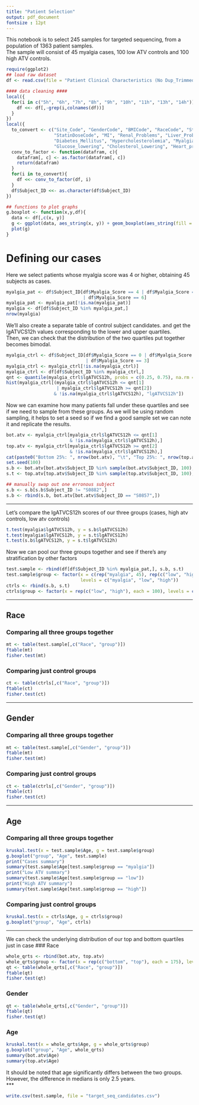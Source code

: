 ```yaml
---
title: "Patient Selection"
output: pdf_document
fontsize : 12pt
---
```

This notebook is to select 245 samples for targeted sequencing, from a population of 1363 patient samples.  
The sample will consist of 45 myalgia cases, 100 low ATV controls and 100 high ATV controls.  
```r
require(ggplot2)
## load raw dataset
df <- read.csv(file = "Patient Clinical Characteristics (No Dup_Trimmed Genetics).csv")

#### data cleaning ####
local({
  for(i in c("5h", "6h", "7h", "8h", "9h", "10h", "11h", "13h", "14h")){
    df <<- df[,-grep(i,colnames(df))]
  }
})
local({
  to_convert <- c("Site_Code", "GenderCode", "BMICode", "RaceCode", "StatinCode", 
                  "StatinDoseCode", "MI", "Renal_Problems", "Liver_Problems", "Hypertension", 
                  "Diabetes_Mellitus", "Hypercholesterolemia", "Myalgia", "Myalgia_Score", "Blood_Thinner",
                  "Glucose_lowering", "Cholesterol_Lowering", "Heart_protective", "BP_lowering")
  conv_to_factor <- function(datafram, c){
    datafram[, c] <- as.factor(datafram[, c])
    return(datafram)
  }
  for(i in to_convert){
    df <<- conv_to_factor(df, i)
  }
  df$Subject_ID <<- as.character(df$Subject_ID)
})

## functions to plot graphs
g.boxplot <- function(x,y,df){
  data <- df[,c(x, y)]
  g <- ggplot(data, aes_string(x, y)) + geom_boxplot(aes_string(fill = x))
  plot(g)
}
```
# Defining our cases
Here we select patients whose myalgia score was 4 or higher, obtaining 45 subjects as cases.
```r
myalgia_pat <- df$Subject_ID[df$Myalgia_Score == 4 | df$Myalgia_Score == 5
                             | df$Myalgia_Score == 6]
myalgia_pat <- myalgia_pat[!is.na(myalgia_pat)]
myalgia <- df[df$Subject_ID %in% myalgia_pat,]
nrow(myalgia)
```
We'll also create a separate table of control subject candidates. and get the lgATVCS12h values corresponding to the lower and upper quartiles.   
Then, we can check that the distribution of the two quartiles put together becomes bimodal.  
```r
myalgia_ctrl <- df$Subject_ID[df$Myalgia_Score == 0 | df$Myalgia_Score == 2
                              | df$Myalgia_Score == 3]
myalgia_ctrl <- myalgia_ctrl[!is.na(myalgia_ctrl)]
myalgia_ctrl <- df[df$Subject_ID %in% myalgia_ctrl,]
qnt <- quantile(myalgia_ctrl$lgATVCS12h, probs = c(0.25, 0.75), na.rm = TRUE)
hist(myalgia_ctrl[(myalgia_ctrl$lgATVCS12h <= qnt[1] 
                   | myalgia_ctrl$lgATVCS12h >= qnt[2]) 
                  & !is.na(myalgia_ctrl$lgATVCS12h), "lgATVCS12h"])
```

Now we can examine how many patients fall under these quartiles and see if we need to sample from these groups. As we will be using random sampling, it helps to set a seed so if we find a good sample set we can note it and replicate the results.  
```r
bot.atv <- myalgia_ctrl[myalgia_ctrl$lgATVCS12h <= qnt[1] 
                        & !is.na(myalgia_ctrl$lgATVCS12h),]
top.atv <- myalgia_ctrl[myalgia_ctrl$lgATVCS12h >= qnt[2] 
                        & !is.na(myalgia_ctrl$lgATVCS12h),]
cat(paste0("Bottom 25%: ", nrow(bot.atv), "\t", "Top 25%: ", nrow(top.atv)))
set.seed(100)
s.b <- bot.atv[bot.atv$Subject_ID %in% sample(bot.atv$Subject_ID, 100),]
s.t <- top.atv[top.atv$Subject_ID %in% sample(top.atv$Subject_ID, 100),]

## manually swap out one erronous subject
s.b <- s.b[s.b$Subject_ID != "S0882",]
s.b <- rbind(s.b, bot.atv[bot.atv$Subject_ID == "S0857",])
```

***
Let's compare the lgATVCS12h scores of our three groups (cases, high atv controls, low atv controls)
```r
t.test(myalgia$lgATVCS12h, y = s.b$lgATVCS12h)
t.test(myalgia$lgATVCS12h, y = s.t$lgATVCS12h)
t.test(s.b$lgATVCS12h, y = s.t$lgATVCS12h)
```

Now we can pool our three groups together and see if there's any stratification by other factors
```r
test.sample <- rbind(df[df$Subject_ID %in% myalgia_pat,], s.b, s.t)
test.sample$group <- factor(x = c(rep("myalgia", 45), rep(c("low", "high"), each = 100)),
                            levels = c("myalgia", "low", "high"))
ctrls <- rbind(s.b, s.t)
ctrls$group <- factor(x = rep(c("low", "high"), each = 100), levels = c("low", "high"))
```

***

## Race
### Comparing all three groups together
```r
mt <- table(test.sample[,c("Race", "group")])
ftable(mt)
fisher.test(mt)
```

### Comparing just control groups
```r
ct <- table(ctrls[,c("Race", "group")])
ftable(ct)
fisher.test(ct)
```

***

## Gender
### Comparing all three groups together
```r
mt <- table(test.sample[,c("Gender", "group")])
ftable(mt)
fisher.test(mt)
```

### Comparing just control groups
```r
ct <- table(ctrls[,c("Gender", "group")])
ftable(ct)
fisher.test(ct)
```

***

## Age
### Comparing all three groups together
```r
kruskal.test(x = test.sample$Age, g = test.sample$group)
g.boxplot("group", "Age", test.sample)
print("Cases summary")
summary(test.sample$Age[test.sample$group == "myalgia"])
print("Low ATV summary")
summary(test.sample$Age[test.sample$group == "low"])
print("High ATV summary")
summary(test.sample$Age[test.sample$group == "high"])
```

### Comparing just control groups
```r
kruskal.test(x = ctrls$Age, g = ctrls$group)
g.boxplot("group", "Age", ctrls)
```

***

We can check the underlying distribution of our top and bottom quartiles just in case
### Race
```r
whole_qrts <- rbind(bot.atv, top.atv)
whole_qrts$group <- factor(x = rep(c("bottom", "top"), each = 175), levels = c("bottom", "top"))
qt <- table(whole_qrts[,c("Race", "group")])
ftable(qt)
fisher.test(qt)
```

### Gender
```r
qt <- table(whole_qrts[,c("Gender", "group")])
ftable(qt)
fisher.test(qt)
```

### Age
```r
kruskal.test(x = whole_qrts$Age, g = whole_qrts$group)
g.boxplot("group", "Age", whole_qrts)
summary(bot.atv$Age)
summary(top.atv$Age)
```

It should be noted that age significantly differs between the two groups. However, the difference in medians is only 2.5 years.  
***
```r
write.csv(test.sample, file = "target_seq_candidates.csv")
```

